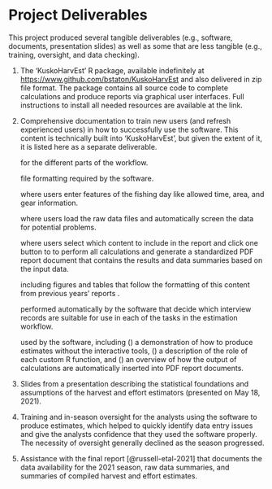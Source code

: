 # Project Deliverables {-}

This project produced several tangible deliverables (e.g., software, documents, presentation slides) as well as some that are less tangible (e.g., training, oversight, and data checking).

1. The 'KuskoHarvEst' R package, available indefinitely at <https://www.github.com/bstaton/KuskoHarvEst> and also delivered in zip file format. The package contains all source code to complete calculations and produce reports via graphical user interfaces. Full instructions to install all needed resources are available at the link. 

2. Comprehensive documentation to train new users (and refresh experienced users) in how to successfully use the software. This content is technically built into 'KuskoHarvEst', but given the extent of it, it is listed here as a separate deliverable.

    \href{https://htmlpreview.github.io/?https://github.com/bstaton1/KuskoHarvEst/blob/main/inst/rstudio/templates/04-docs/00-general.html}{\faExternalLink} \textbf{General instructions} for the different parts of the workflow.
    
    \href{https://htmlpreview.github.io/?https://github.com/bstaton1/KuskoHarvEst/blob/main/inst/rstudio/templates/04-docs/01-raw-data.html}{\faExternalLink} \textbf{Description of raw data} file formatting required by the software. 
    
    \href{https://htmlpreview.github.io/?https://github.com/bstaton1/KuskoHarvEst/blob/main/inst/rstudio/templates/04-docs/02-meta-data-tool.html}{\faExternalLink} \textbf{Instructions for the meta-data tool} where users enter features of the fishing day like allowed time, area, and gear information.
    
    \href{https://htmlpreview.github.io/?https://github.com/bstaton1/KuskoHarvEst/blob/main/inst/rstudio/templates/04-docs/03-interview-flight-data-tool.html}{\faExternalLink} \textbf{Instructions for the interview/flight data preparation tool} where users load the raw data files and automatically screen the data for potential problems.
    
    \href{https://htmlpreview.github.io/?https://github.com/bstaton1/KuskoHarvEst/blob/main/inst/rstudio/templates/04-docs/04-report-builder-tool.html}{\faExternalLink} \textbf{Instructions for the report builder tool} where users select which content to include in the report and click one button to to perform all calculations and generate a standardized PDF report document that contains the results and data summaries based on the input data.
    
    \href{https://htmlpreview.github.io/?https://github.com/bstaton1/KuskoHarvEst/blob/main/inst/rstudio/templates/04-docs/07-final-report-content.html}{\faExternalLink} \textbf{Instructions to generate content for the season-wide final report} including figures and tables that follow the formatting of this content from previous years' reports \citep{staton-coggins-2016,staton-coggins-2017,staton-2018,decossas-2019,decossas-2020}.
    
    \href{https://htmlpreview.github.io/?https://github.com/bstaton1/KuskoHarvEst/blob/main/inst/rstudio/templates/04-docs/06-data-checks.html}{\faExternalLink} \textbf{A description of all quality assurance checks} performed automatically by the software that decide which interview records are suitable for use in each of the tasks in the estimation workflow.
    
    \href{https://htmlpreview.github.io/?https://github.com/bstaton1/KuskoHarvEst/blob/main/inst/rstudio/templates/04-docs/05-code-overview.html}{\faExternalLink} \textbf{A description of the coding framework} used by the software, including (\textit{i}) a demonstration of how to produce estimates without the interactive tools, (\textit{ii}) a description of the role of each custom R function, and (\textit{iii}) an overview of how the output of calculations are automatically inserted into PDF report documents.
  
3. Slides from a presentation describing the statistical foundations and assumptions of the harvest and effort estimators (presented on May 18, 2021).

4. Training and in-season oversight for the analysts using the software to produce estimates, which helped to quickly identify data entry issues and give the analysts confidence that they used the software properly.
The necessity of oversight generally declined as the season progressed.

5. Assistance with the final report [@russell-etal-2021] that documents the data availability for the 2021 season, raw data summaries, and summaries of compiled harvest and effort estimates.
